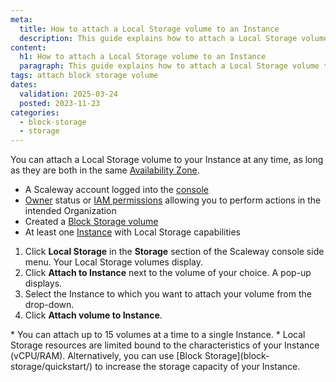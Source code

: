 ```yaml
---
meta:
  title: How to attach a Local Storage volume to an Instance
  description: This guide explains how to attach a Local Storage volume to a Scaleway Instance. Follow simple steps to manage your storage efficiently.
content:
  h1: How to attach a Local Storage volume to an Instance
  paragraph: This guide explains how to attach a Local Storage volume to a Scaleway Instance. Follow simple steps to manage your storage efficiently.
tags: attach block storage volume
dates:
  validation: 2025-03-24
  posted: 2023-11-23
categories:
  - block-storage
  - storage
---
```


You can attach a Local Storage volume to your Instance at any time, as long as they are both in the same [Availability Zone](/instances/concepts/#availability-zone).

<Macro id="requirements" />

- A Scaleway account logged into the [console](https://console.scaleway.com)
- [Owner](/iam/concepts/#owner) status or [IAM permissions](/iam/concepts/#permission) allowing you to perform actions in the intended Organization
- Created a [Block Storage volume](/block-storage/how-to/create-a-volume/)
- At least one [Instance](/instances/how-to/create-an-instance/) with Local Storage capabilities


1. Click **Local Storage** in the **Storage** section of the Scaleway console side menu. Your Local Storage volumes display.
2. Click **Attach to Instance** next to the volume of your choice. A pop-up displays.
3. Select the Instance to which you want to attach your volume from the drop-down.
4. Click **Attach volume to Instance**.

<Message type="important">
  * You can attach up to 15 volumes at a time to a single Instance.
  * Local Storage resources are limited bound to the characteristics of your Instance (vCPU/RAM). Alternatively, you can use [Block Storage](block-storage/quickstart/) to increase the storage capacity of your Instance.
</Message>

